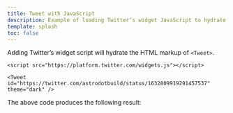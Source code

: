 ```yaml
---
title: Tweet with JavaScript
description: Example of loading Twitter’s widget JavaScript to hydrate the Astro Embed Tweet component
template: splash
toc: false
---
```



Adding Twitter’s widget script will hydrate the HTML markup of `<Tweet>`.

```astro
<script src="https://platform.twitter.com/widgets.js"></script>

<Tweet id="https://twitter.com/astrodotbuild/status/1632809919291457537" theme="dark" />
```

The above code produces the following result:

<script src="https://platform.twitter.com/widgets.js"></script>

<Tweet id="https://twitter.com/astrodotbuild/status/1632809919291457537" theme="dark" />

<LinkCard title="See full Tweet docs" href="/components/twitter/" />
